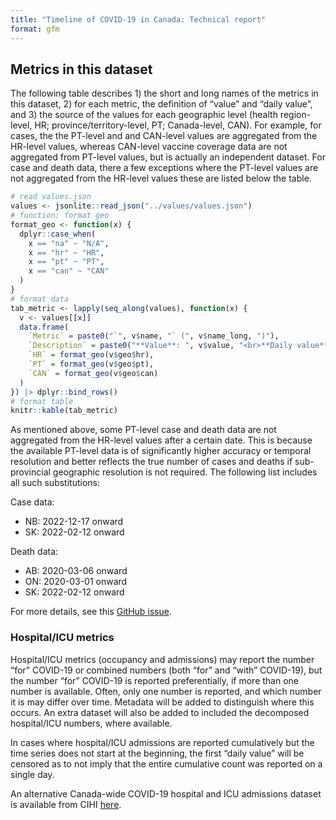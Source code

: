 ```yaml
---
title: "Timeline of COVID-19 in Canada: Technical report"
format: gfm
---
```


## Metrics in this dataset

The following table describes 1) the short and long names of the metrics in this dataset, 2) for each metric, the definition of "value" and "daily value", and 3) the source of the values for each geographic level (health region-level, HR; province/territory-level, PT; Canada-level, CAN). For example, for cases, the the PT-level and and CAN-level values are aggregated from the HR-level values, whereas CAN-level vaccine coverage data are not aggregated from PT-level values, but is actually an independent dataset. For case and death data, there a few exceptions where the PT-level values are not aggregated from the HR-level values these are listed below the table.

```r
# read values.json
values <- jsonlite::read_json("../values/values.json")
# function: format geo
format_geo <- function(x) {
  dplyr::case_when(
    x == "na" ~ "N/A",
    x == "hr" ~ "HR",
    x == "pt" ~ "PT",
    x == "can" ~ "CAN"
  )
}
# format data
tab_metric <- lapply(seq_along(values), function(x) {
  v <- values[[x]]
  data.frame(
    `Metric` = paste0("`", v$name, "` (", v$name_long, ")"),
    `Description` = paste0("**Value**: ", v$value, "<br>**Daily value**: ", v$value_daily),
    `HR` = format_geo(v$geo$hr),
    `PT` = format_geo(v$geo$pt),
    `CAN` = format_geo(v$geo$can)
  )
}) |> dplyr::bind_rows()
# format table
knitr::kable(tab_metric)
```

As mentioned above, some PT-level case and death data are not aggregated from the HR-level values after a certain date. This is because the available PT-level data is of significantly higher accuracy or temporal resolution and better reflects the true number of cases and deaths if sub-provincial geographic resolution is not required. The following list includes all such substitutions:

Case data:

- NB: 2022-12-17 onward
- SK: 2022-02-12 onward

Death data:

- AB: 2020-03-06 onward
- ON: 2020-03-01 onward
- SK: 2022-02-12 onward

For more details, see this [GitHub issue](https://github.com/ccodwg/CovidTimelineCanada/issues/120).

### Hospital/ICU metrics

Hospital/ICU metrics (occupancy and admissions) may report the number "for" COVID-19 or combined numbers (both "for" and "with" COVID-19), but the number "for" COVID-19 is reported preferentially, if more than one number is available. Often, only one number is reported, and which number it is may differ over time. Metadata will be added to distinguish where this occurs. An extra dataset will also be added to included the decomposed hospital/ICU numbers, where available.

In cases where hospital/ICU admissions are reported cumulatively but the time series does not start at the beginning, the first "daily value" will be censored as to not imply that the entire cumulative count was reported on a single day.

An alternative Canada-wide COVID-19 hospital and ICU admissions dataset is available from CIHI [here](https://www.cihi.ca/en/covid-19-hospitalization-and-emergency-department-statistics).
